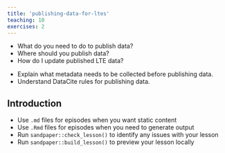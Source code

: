 ```yaml
---
title: 'publishing-data-for-ltes'
teaching: 10
exercises: 2
---
```


:::::::::::::::::::::::::::::::::::::: questions 

- What do you need to do to publish data?
- Where should you publish data?
- How do I update published LTE data?

::::::::::::::::::::::::::::::::::::::::::::::::

::::::::::::::::::::::::::::::::::::: objectives

- Explain what metadata needs to be collected before publishing data.
- Understand DataCite rules for publishing data.

::::::::::::::::::::::::::::::::::::::::::::::::

## Introduction



::::::::::::::::::::::::::::::::::::: keypoints 

- Use `.md` files for episodes when you want static content
- Use `.Rmd` files for episodes when you need to generate output
- Run `sandpaper::check_lesson()` to identify any issues with your lesson
- Run `sandpaper::build_lesson()` to preview your lesson locally

::::::::::::::::::::::::::::::::::::::::::::::::

